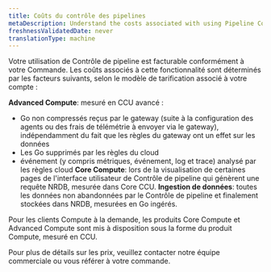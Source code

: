```yaml
---
title: Coûts du contrôle des pipelines
metaDescription: Understand the costs associated with using Pipeline Control.
freshnessValidatedDate: never
translationType: machine
---
```


Votre utilisation de Contrôle de pipeline est facturable conformément à votre Commande. Les coûts associés à cette fonctionnalité sont déterminés par les facteurs suivants, selon le modèle de tarification associé à votre compte :

**Advanced Compute**: mesuré en CCU avancé :

* Go non compressés reçus par le gateway (suite à la configuration des agents ou des frais de télémétrie à envoyer via le gateway), indépendamment du fait que les règles du gateway ont un effet sur les données
* Les Go supprimés par les règles du cloud
* événement (y compris métriques, événement, log et trace) analysé par les règles cloud **Core Compute**: lors de la visualisation de certaines pages de l&apos;interface utilisateur de Contrôle de pipeline qui génèrent une requête NRDB, mesurée dans Core CCU. **Ingestion de données**: toutes les données non abandonnées par le Contrôle de pipeline et finalement stockées dans NRDB, mesurées en Go ingérés.

Pour les clients Compute à la demande, les produits Core Compute et Advanced Compute sont mis à disposition sous la forme du produit Compute, mesuré en CCU.

Pour plus de détails sur les prix, veuillez contacter notre équipe commerciale ou vous référer à votre commande.